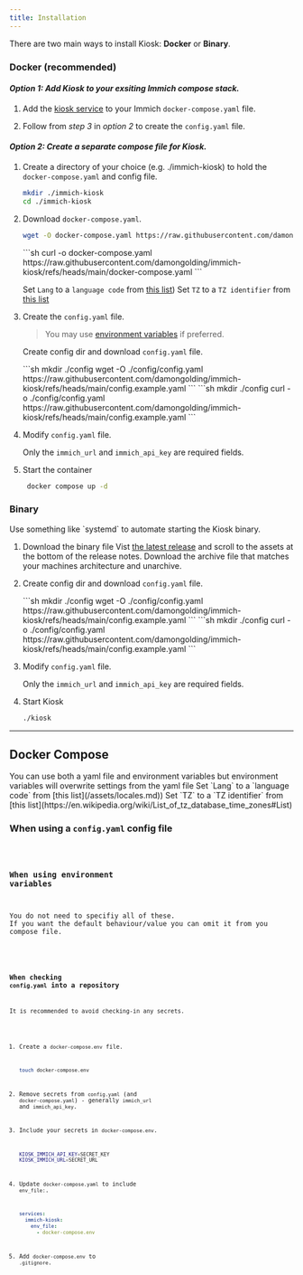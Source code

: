 ```yaml
---
title: Installation
---
```






There are two main ways to install Kiosk: **Docker** or **Binary**.

### Docker (recommended)

#### *Option 1: Add Kiosk to your exsiting Immich compose stack.*

<Steps>

  1. Add the [kiosk service](#docker-compose) to your Immich `docker-compose.yaml` file.

  2. Follow from *step 3* in *option 2* to create the `config.yaml` file.

</Steps>

#### *Option 2: Create a separate compose file for Kiosk.*

<Steps>

  1. Create a directory of your choice (e.g. ./immich-kiosk) to hold the `docker-compose.yaml` and config file.
     ```sh
     mkdir ./immich-kiosk
     cd ./immich-kiosk
     ```

  2. Download `docker-compose.yaml`.
     <Tabs syncKey="grabber">
       <TabItem label="wget">
       ```sh
       wget -O docker-compose.yaml https://raw.githubusercontent.com/damongolding/immich-kiosk/refs/heads/main/docker-compose.yaml
       ```
       </TabItem>
       <TabItem label="curl">
       ```sh
       curl -o docker-compose.yaml https://raw.githubusercontent.com/damongolding/immich-kiosk/refs/heads/main/docker-compose.yaml
       ```
       </TabItem>
     </Tabs>

     Set `Lang` to a `language code` from [this list](/assets/locales.md))
     Set `TZ` to a `TZ identifier` from [this list](https://en.wikipedia.org/wiki/List_of_tz_database_time_zones#List)

  3. Create the `config.yaml` file.

     > You may use [environment variables](#when-using-environment-variables) if preferred.

     Create config dir and download `config.yaml` file.

     <Tabs syncKey="grabber">
       <TabItem label="wget">
       ```sh
       mkdir ./config
       wget -O ./config/config.yaml https://raw.githubusercontent.com/damongolding/immich-kiosk/refs/heads/main/config.example.yaml
       ```
       </TabItem>
       <TabItem label="curl">
       ```sh
       mkdir ./config
       curl -o ./config/config.yaml https://raw.githubusercontent.com/damongolding/immich-kiosk/refs/heads/main/config.example.yaml
       ```
       </TabItem>
     </Tabs>


  4. Modify `config.yaml` file.

     Only the `immich_url` and `immich_api_key` are required fields.

  5. Start the container

      ```sh
       docker compose up -d
       ```
</Steps>

### Binary

<Aside type="tip">
Use something like `systemd` to automate starting the Kiosk binary.
</Aside>

1. Download the binary file
   Vist [the latest release](https://github.com/damongolding/immich-kiosk/releases/latest) and scroll to the assets at the bottom of the release notes.
   Download the archive file that matches your machines architecture and unarchive.

2. Create config dir and download `config.yaml` file.

   <Tabs syncKey="grabber">
       <TabItem label="wget">
       ```sh
       mkdir ./config
       wget -O ./config/config.yaml https://raw.githubusercontent.com/damongolding/immich-kiosk/refs/heads/main/config.example.yaml
       ```
       </TabItem>
       <TabItem label="curl">
       ```sh
       mkdir ./config
       curl -o ./config/config.yaml https://raw.githubusercontent.com/damongolding/immich-kiosk/refs/heads/main/config.example.yaml
       ```
       </TabItem>
     </Tabs>

3. Modify `config.yaml` file.

   Only the `immich_url` and `immich_api_key` are required fields.

4. Start Kiosk
   ```sh
   ./kiosk
   ```

------

## Docker Compose

<Aside type="note">
You can use both a yaml file and environment variables but environment variables will overwrite settings from the yaml file
Set `Lang` to a `language code` from [this list](/assets/locales.md))
Set `TZ` to a `TZ identifier` from [this list](https://en.wikipedia.org/wiki/List_of_tz_database_time_zones#List)
</Aside>

### When using a `config.yaml` config file
<Code code={composeExample} lang="yaml" title="docker-compose.yaml" />


### When using environment variables

<Aside type="tip">
You do not need to specifiy all of these.
If you want the default behaviour/value you can omit it from you compose file.
</Aside>

<Code code={composeEnvExample} lang="yaml" title="docker-compose.yaml" />


### When checking `config.yaml` into a repository

It is recommended to avoid checking-in any secrets.

  1. Create a `docker-compose.env` file.

     ```sh
     touch docker-compose.env
     ```

  2. Remove secrets from `config.yaml` (and `docker-compose.yaml`) - generally `immich_url` and `immich_api_key`.

  3. Include your secrets in `docker-compose.env`.

     ```sh
     KIOSK_IMMICH_API_KEY=SECRET_KEY
     KIOSK_IMMICH_URL=SECRET_URL
     ```

  4. Update `docker-compose.yaml` to include `env_file:`.

     ```yaml
     services:
       immich-kiosk:
         env_file:
           - docker-compose.env
     ```

  5. Add `docker-compose.env` to `.gitignore`.
